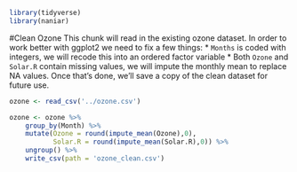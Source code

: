 ```r
library(tidyverse)
library(naniar)
```

#Clean Ozone
This chunk will read in the existing ozone dataset.
    In order to work better with ggplot2 we need to fix a few things:
        * `Months` is coded with integers, we will recode this into an ordered factor variable
        * Both `Ozone` and `Solar.R` contain missing values, we will impute the monthly mean to replace NA values.
    Once that's done, we'll save a copy of the clean dataset for future use.
```r
ozone <- read_csv('../ozone.csv')

ozone <- ozone %>% 
    group_by(Month) %>% 
    mutate(Ozone = round(impute_mean(Ozone),0),
           Solar.R = round(impute_mean(Solar.R),0)) %>% 
    ungroup() %>% 
    write_csv(path = 'ozone_clean.csv')
```
